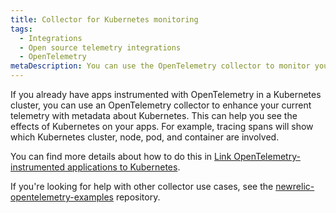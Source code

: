 ```yaml
---
title: Collector for Kubernetes monitoring
tags:
  - Integrations
  - Open source telemetry integrations
  - OpenTelemetry
metaDescription: You can use the OpenTelemetry collector to monitor your Kubernetes clusters.
---
```


If you already have apps instrumented with OpenTelemetry in a Kubernetes cluster, you can use an OpenTelemetry collector to enhance your current telemetry with metadata about Kubernetes. This can help you see the effects of Kubernetes on your apps. For example, tracing spans will show which Kubernetes cluster, node, pod, and container are involved.

You can find more details about how to do this in [Link OpenTelemetry-instrumented applications to Kubernetes](/docs/kubernetes-pixie/kubernetes-integration/advanced-configuration/link-otel-applications-kubernetes).

If you're looking for help with other collector use cases, see the [newrelic-opentelemetry-examples](https://github.com/newrelic/newrelic-opentelemetry-examples) repository.



